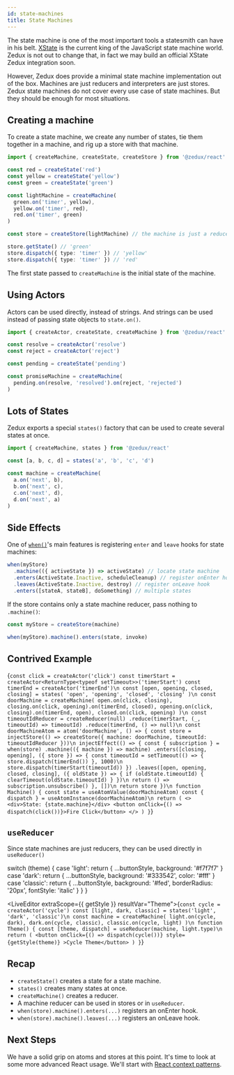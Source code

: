 ```yaml
---
id: state-machines
title: State Machines
---
```



The state machine is one of the most important tools a statesmith can have in his belt. [XState](https://xstate.js.org/) is the current king of the JavaScript state machine world. Zedux is not out to change that, in fact we may build an official XState Zedux integration soon.

However, Zedux does provide a minimal state machine implementation out of the box. Machines are just reducers and interpreters are just stores. Zedux state machines do not cover every use case of state machines. But they should be enough for most situations.

## Creating a machine

To create a state machine, we create any number of states, tie them together in a machine, and rig up a store with that machine.

```ts
import { createMachine, createState, createStore } from '@zedux/react'

const red = createState('red')
const yellow = createState('yellow')
const green = createState('green')

const lightMachine = createMachine(
  green.on('timer', yellow),
  yellow.on('timer', red),
  red.on('timer', green)
)

const store = createStore(lightMachine) // the machine is just a reducer!

store.getState() // 'green'
store.dispatch({ type: 'timer' }) // 'yellow'
store.dispatch({ type: 'timer' }) // 'red'
```

The first state passed to `createMachine` is the initial state of the machine.

## Using Actors

Actors can be used directly, instead of strings. And strings can be used instead of passing state objects to `state.on()`.

```ts
import { createActor, createState, createMachine } from '@zedux/react'

const resolve = createActor('resolve')
const reject = createActor('reject')

const pending = createState('pending')

const promiseMachine = createMachine(
  pending.on(resolve, 'resolved').on(reject, 'rejected')
)
```

## Lots of States

Zedux exports a special `states()` factory that can be used to create several states at once.

```ts
import { createMachine, states } from '@zedux/react'

const [a, b, c, d] = states('a', 'b', 'c', 'd')

const machine = createMachine(
  a.on('next', b),
  b.on('next', c),
  c.on('next', d),
  d.on('next', a)
)
```

## Side Effects

One of [`when()`](/not-done)'s main features is registering `enter` and `leave` hooks for state machines:

```ts
when(myStore)
  .machine(({ activeState }) => activeState) // locate state machine
  .enters(ActiveState.Inactive, scheduleCleanup) // register onEnter hook
  .leaves(ActiveState.Inactive, destroy) // register onLeave hook
  .enters([stateA, stateB], doSomething) // multiple states
```

If the store contains only a state machine reducer, pass nothing to `.machine()`:

```ts
const myStore = createStore(machine)

when(myStore).machine().enters(state, invoke)
```

## Contrived Example

<LiveEditor resultVar="Machine">{`
const click = createActor('click')
const timerStart = createActor<ReturnType<typeof setTimeout>>('timerStart')
const timerEnd = createActor('timerEnd')\n
const [open, opening, closed, closing] = states(
  'open',
  'opening',
  'closed',
  'closing'
)\n
const doorMachine = createMachine(
  open.on(click, closing),
  closing.on(click, opening).on(timerEnd, closed),
  opening.on(click, closing).on(timerEnd, open),
  closed.on(click, opening)
)\n
const timeoutIdReducer = createReducer(null)
  .reduce(timerStart, (_, timeoutId) => timeoutId)
  .reduce(timerEnd, () => null)\n
const doorMachineAtom = atom('doorMachine', () => {
  const store = injectStore(() => createStore({
    machine: doorMachine,
    timeoutId: timeoutIdReducer
  }))\n
  injectEffect(() => {
    const { subscription } = when(store)
      .machine(({ machine }) => machine)
      .enters([closing, opening], ({ store }) => {
        const timeoutId = setTimeout(() => {
          store.dispatch(timerEnd())
        }, 1000)\n
        store.dispatch(timerStart(timeoutId))
      })
      .leaves([open, opening, closed, closing], ({ oldState }) => {
        if (oldState.timeoutId) {
          clearTimeout(oldState.timeoutId)
        }
      })\n
    return () => subscription.unsubscribe()
  }, [])\n
  return store
})\n
function Machine() {
  const state = useAtomValue(doorMachineAtom)
  const { dispatch } = useAtomInstance(doorMachineAtom)\n
  return (
    <>
      <div>State: {state.machine}</div>
      <button onClick={() => dispatch(click())}>Fire Click</button>
    </>
  )
}
`}</LiveEditor>

## `useReducer`

Since state machines are just reducers, they can be used directly in `useReducer()`


  switch (theme) {
    case 'light':
      return { ...buttonStyle, background: '#f7f7f7' }
    case 'dark':
      return { ...buttonStyle, background: '#333542', color: '#fff' }
    case 'classic':
      return { ...buttonStyle, background: '#fed', borderRadius: '20px', fontStyle: 'italic' }
  }
}

<LiveEditor extraScope={{ getStyle }} resultVar="Theme">{`
const cycle = createActor('cycle')
const [light, dark, classic] = states('light', 'dark', 'classic')\n
const machine = createMachine(
  light.on(cycle, dark),
  dark.on(cycle, classic),
  classic.on(cycle, light)
)\n
function Theme() {
  const [theme, dispatch] = useReducer(machine, light.type)\n
  return (
    <button
      onClick={() => dispatch(cycle())}
      style={getStyle(theme)}
    >Cycle Theme</button>
  )
}
`}</LiveEditor>

## Recap

- `createState()` creates a state for a state machine.
- `states()` creates many states at once.
- `createMachine()` creates a reducer.
- A machine reducer can be used in stores or in `useReducer`.
- `when(store).machine().enters(...)` registers an onEnter hook.
- `when(store).machine().leaves(...)` registers an onLeave hook.

## Next Steps

We have a solid grip on atoms and stores at this point. It's time to look at some more advanced React usage. We'll start with [React context patterns](context).
